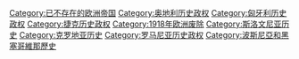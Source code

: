 {{Commonscat|Austria-Hungary}}

[[Category:已不存在的欧洲帝国|Category:已不存在的欧洲帝国]]
[[Category:奥地利历史政权|Category:奥地利历史政权]]
[[Category:匈牙利历史政权|Category:匈牙利历史政权]]
[[Category:捷克历史政权|Category:捷克历史政权]]
[[Category:1918年欧洲废除|Category:1918年欧洲废除]]
[[Category:斯洛文尼亚历史|Category:斯洛文尼亚历史]]
[[Category:克罗地亚历史|Category:克罗地亚历史]]
[[Category:罗马尼亚历史政权|Category:罗马尼亚历史政权]]
[[Category:波斯尼亞和黑塞哥維那歷史|Category:波斯尼亞和黑塞哥維那歷史]]